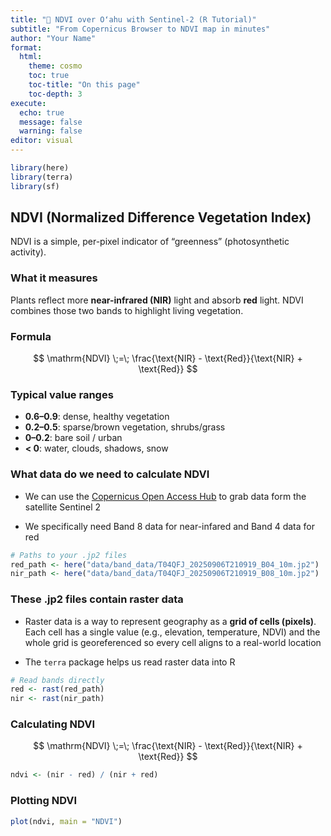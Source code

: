```yaml
---
title: "🌿 NDVI over Oʻahu with Sentinel-2 (R Tutorial)"
subtitle: "From Copernicus Browser to NDVI map in minutes"
author: "Your Name"
format:
  html:
    theme: cosmo
    toc: true
    toc-title: "On this page"
    toc-depth: 3
execute:
  echo: true
  message: false
  warning: false
editor: visual
---
```


```r
library(here)
library(terra)
library(sf)
```

## NDVI (Normalized Difference Vegetation Index)

NDVI is a simple, per-pixel indicator of “greenness” (photosynthetic activity).

### What it measures

Plants reflect more **near-infrared (NIR)** light and absorb **red** light. NDVI combines those two bands to highlight living vegetation.

### Formula

$$
\mathrm{NDVI} \;=\; \frac{\text{NIR} - \text{Red}}{\text{NIR} + \text{Red}}
$$

```{=html}
<!-- Plain-text fallback (if math is disabled):
NDVI = (NIR - Red) / (NIR + Red)
-->
```

### Typical value ranges

-   **0.6–0.9**: dense, healthy vegetation\
-   **0.2–0.5**: sparse/brown vegetation, shrubs/grass\
-   **0–0.2**: bare soil / urban\
-   **\< 0**: water, clouds, shadows, snow

### What data do we need to calculate NDVI

-   We can use the [Copernicus Open Access Hub](https://browser.dataspace.copernicus.eu/) to grab data form the satellite Sentinel 2

-   We specifically need Band 8 data for near-infared and Band 4 data for red

```r
# Paths to your .jp2 files
red_path <- here("data/band_data/T04QFJ_20250906T210919_B04_10m.jp2")
nir_path <- here("data/band_data/T04QFJ_20250906T210919_B08_10m.jp2")
```

### These .jp2 files contain raster data

-   Raster data is a way to represent geography as a **grid of cells (pixels)**. Each cell has a single value (e.g., elevation, temperature, NDVI) and the whole grid is georeferenced so every cell aligns to a real-world location

-   The `terra` package helps us read raster data into R

```r
# Read bands directly
red <- rast(red_path)
nir <- rast(nir_path)
```

### Calculating NDVI

$$
\mathrm{NDVI} \;=\; \frac{\text{NIR} - \text{Red}}{\text{NIR} + \text{Red}}
$$

```r
ndvi <- (nir - red) / (nir + red)
```

### Plotting NDVI

```r
plot(ndvi, main = "NDVI")
```
